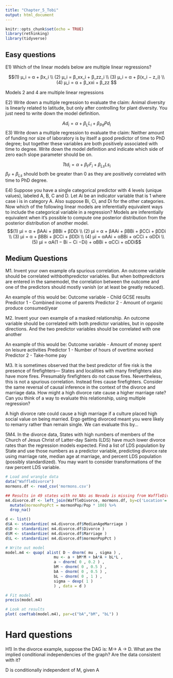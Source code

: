 ---
title: "Chapter_5_Tobi"
output: html_document
---

```{r setup, include=FALSE}
knitr::opts_chunk$set(echo = TRUE)
library(rethinking)
library(tidyverse)
```


## Easy questions

E1) Which of the linear models below are multiple linear regressions?

$$(1) µ_i = α + βx_i \\
(2) µ_i = β_xx_i + β_zz_i \\
(3) µ_i = α + β(x_i − z_i) \\
(4) µ_i = α + β_xxi + β_zz $$ 

Models 2 and 4 are multiple linear regressions

E2) Write down a multiple regression to evaluate the claim: Animal diversity is linearly related to latitude, but only after controlling for plant diversity. You just need to write down the model definition.

$${Ad}_i = \alpha + β_LL_i + β_{Pd}{Pd}_i$$
E3) Write down a multiple regression to evaluate the claim: Neither amount of funding nor size of laboratory is by itself a good predictor of time to PhD degree; but together these variables are both positively associated with time to degree.
Write down the model definition and indicate which side of zero each slope parameter should be on.


$${Ttd}_i = \alpha + β_FF_i + β_{Ls}{Ls}_i$$
$β_F + β_{Ls}$ should both be greater than 0 as they are positively correlated with time to PhD degree.


E4) Suppose you have a single categorical predictor with 4 levels (unique values), labeled A, B, C and D. Let Ai be an indicator variable that is 1 where case i is in category A. Also suppose Bi, Ci, and Di for the other categories. Now which of the following linear models are inferentially equivalent ways to include the categorical variable in a regression? Models are inferentially equivalent when it’s possible to compute one posterior distribution from the posterior distribution of another model.
$$(1) µi = α + βAAi + βBBi + βDDi \\
(2) µi = α + βAAi + βBBi + βCCi + βDDi \\
(3) µi = α + βBBi + βCCi + βDDi \\
(4) µi = αAAi + αBBi + αCCi + αDDi \\
(5) µi = αA(1 − Bi − Ci −Di) + αBBi + αCCi + αDDi$$

## Medium Questions

M1. Invent your own example ofa spurious correlation. An outcome variable should be correlated withbothpredictor variables. But when bothpredictors are entered in the samemodel, the correlation between the outcome and one of the predictors should mostly vanish (or at least be greatly reduced).

An example of this would be:
Outcome variable - Child GCSE results
Predictor 1 - Combined income of parents
Predictor 2 - Amount of organic produce consumed/year


M2. Invent your own example of a masked relationship. An outcome variable should be correlated with both predictor variables, but in opposite directions. And the two predictor variables should be correlated with one another

An example of this would be:
Outcome variable - Amount of money spent on leisure activities
Predictor 1 - Number of hours of overtime worked
Predictor 2 - Take-home pay


M3. It is sometimes observed that the best predictor of fire risk is the presence of firefighters— States and localities with many firefighters also have more fires. Presumably firefighters do not cause fires. Nevertheless, this is not a spurious correlation. Instead fires cause firefighters. Consider the same reversal of causal inference in the context of the divorce and marriage data. How might a high divorce rate cause a higher marriage rate? Can you think of a way to evaluate this relationship, using multiple regression?

A high divorce rate could cause a high marriage if a culture placed high social value on being married. Ergo getting divorced meant you were likely to remarry rather than remain single.
We can evaluate this by...


5M4. In the divorce data, States with high numbers of members of the Church of Jesus Christ of Latter-day Saints (LDS) have much lower divorce rates than the regression models expected. Find a list of LDS population by State and use those numbers as a predictor variable, predicting divorce rate using marriage rate, median age at marriage, and percent LDS population (possibly standardized).
You may want to consider transformations of the raw percent LDS variable.

```{r M4}
# Load and wrangle data
data("WaffleDivorce")
mormons.df <- read_csv('mormons.csv')

## Results in 49 states with no NAs as Nevada is missing from WaffleDivorce and DC missing from mormons.csv
m4.divorce.df <- left_join(WaffleDivorce, mormons.df, by=c('Location'='State')) %>% 
  mutate(mormonPopPct = mormonPop/Pop * 100) %>% 
  drop_na()

d <- list()
d$A <- standardize( m4.divorce.df$MedianAgeMarriage )
d$D <- standardize( m4.divorce.df$Divorce )
d$M <- standardize( m4.divorce.df$Marriage )
d$L <- standardize( m4.divorce.df$mormonPopPct )

# Write out model
model.m4 <- quap( alist( D ~ dnorm( mu , sigma ) ,
                     mu <- a + bM*M + bA*A + bL*L ,
                     a ~ dnorm( 0 , 0.2 ) ,
                     bM ~ dnorm( 0 , 0.5 ) ,
                     bA ~ dnorm( 0 , 0.5 ) ,
                     bL ~ dnorm( 0 , 1 ) ,
                     sigma ~ dexp( 1 )
                     ) , data = d )

# Fit model
precis(model.m4)

# Look at results
plot( coeftab(model.m4), par=c("bA","bM", "bL") )
```



# Hard questions

H1) In the divorce example, suppose the DAG is: M→ A → D. What are the implied conditional independencies of the graph? Are the data consistent with it?

D is conditionally independent of M, given A
